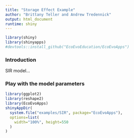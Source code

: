 ```yaml
---
title: "Storage Effect Example"
author: "Brittany Teller and Andrew Tredennick"
output: html_document
runtime: shiny
---
```

```r
library(shiny)
library(shinyapps)
#devtools::install_github("EcoEvoEducation/EcoEvoApps")
```
### Introduction
SIR model...

### Play with the model parameters

```r
library(ggplot2)
library(reshape2)
library(EcoEvoApps)
shinyAppDir(
  system.file("examples/SIR", package="EcoEvoApps"),
  options=list(
    width="100%", height=550
  )
)
```


